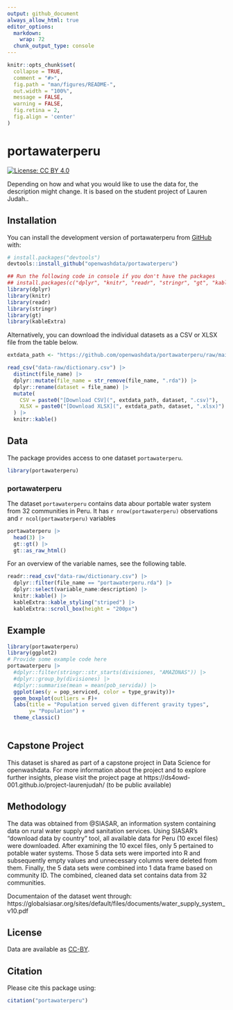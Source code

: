 ```yaml
---
output: github_document
always_allow_html: true
editor_options: 
  markdown: 
    wrap: 72
  chunk_output_type: console
---
```


<!-- README.md is generated from README.Rmd. Please edit that file -->

```r
knitr::opts_chunk$set(
  collapse = TRUE,
  comment = "#>",
  fig.path = "man/figures/README-",
  out.width = "100%",
  message = FALSE,
  warning = FALSE,
  fig.retina = 2,
  fig.align = 'center'
)
```

# portawaterperu

<!-- badges: start -->

[![License: CC BY
4.0](https://img.shields.io/badge/License-CC_BY_4.0-lightgrey.svg)](https://creativecommons.org/licenses/by/4.0/)

<!-- badges: end -->

Depending on how and what you would like to use the data for, the
description might change. It is based on the student project of Lauren
Judah..

## Installation

You can install the development version of portawaterperu from
[GitHub](https://github.com/) with:

``` r
# install.packages("devtools")
devtools::install_github("openwashdata/portawaterperu")
```

```r
## Run the following code in console if you don't have the packages
## install.packages(c("dplyr", "knitr", "readr", "stringr", "gt", "kableExtra"))
library(dplyr)
library(knitr)
library(readr)
library(stringr)
library(gt)
library(kableExtra)
```

Alternatively, you can download the individual datasets as a CSV or XLSX
file from the table below.

```r

extdata_path <- "https://github.com/openwashdata/portawaterperu/raw/main/inst/extdata/"

read_csv("data-raw/dictionary.csv") |> 
  distinct(file_name) |> 
  dplyr::mutate(file_name = str_remove(file_name, ".rda")) |> 
  dplyr::rename(dataset = file_name) |> 
  mutate(
    CSV = paste0("[Download CSV](", extdata_path, dataset, ".csv)"),
    XLSX = paste0("[Download XLSX](", extdata_path, dataset, ".xlsx)")
  ) |> 
  knitr::kable()

```

## Data

The package provides access to one dataset `portawaterperu`.

```r
library(portawaterperu)
```

### portawaterperu

The dataset `portawaterperu` contains data abour portable water system from 32 communities in Peru. It has
`r nrow(portawaterperu)` observations and `r ncol(portawaterperu)`
variables

```r
portawaterperu |> 
  head(3) |> 
  gt::gt() |>
  gt::as_raw_html()
```

For an overview of the variable names, see the following table.

```r
readr::read_csv("data-raw/dictionary.csv") |>
  dplyr::filter(file_name == "portawaterperu.rda") |>
  dplyr::select(variable_name:description) |> 
  knitr::kable() |> 
  kableExtra::kable_styling("striped") |> 
  kableExtra::scroll_box(height = "200px")
```

## Example

```r
library(portawaterperu)
library(ggplot2)
# Provide some example code here
portawaterperu |> 
  #dplyr::filter(stringr::str_starts(divisiones, "AMAZONAS")) |>
  #dplyr::group_by(divisiones) |> 
  #dplyr::summarise(mean = mean(pob_servida)) |> 
  ggplot(aes(y = pop_serviced, color = type_gravity))+
  geom_boxplot(outliers = F)+
  labs(title = "Population served given different gravity types",
       y= "Population") +
  theme_classic()
  
```

## Capstone Project
This dataset is shared as part of a capstone project in Data Science for openwashdata. For more information about the project and to explore further insights, please visit the project page at https://ds4owd-001.github.io/project-laurenjudah/ (to be public available)


## Methodology
The data was obtained from @SIASAR, an information system containing data on rural water supply and sanitation services. Using SIASAR's "download data by country" tool, all available data for Peru (10 excel files) were downloaded. After examining the 10 excel files, only 5 pertained to potable water systems. Those 5 data sets were imported into R and subsequently empty values and unnecessary columns were deleted from them. Finally, the 5 data sets were combined into 1 data frame based on community ID. The combined, cleaned data set contains data from 32 communities.

Documentaion of the dataset went through:
https://globalsiasar.org/sites/default/files/documents/water_supply_system_v10.pdf

## License

Data are available as
[CC-BY](https://github.com/openwashdata/portawaterperu/blob/main/LICENSE.md).

## Citation

Please cite this package using:

```r
citation("portawaterperu")
```
